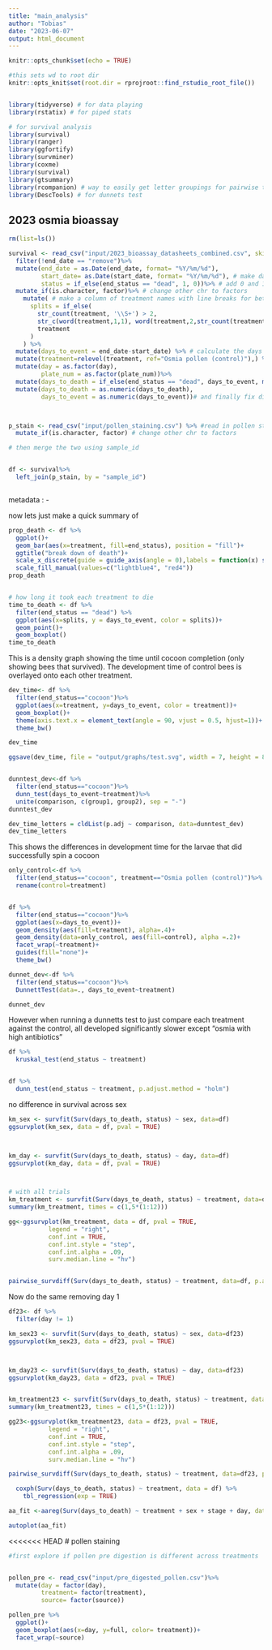 ```yaml
---
title: "main_analysis"
author: "Tobias"
date: "2023-06-07"
output: html_document
---
```


```r
knitr::opts_chunk$set(echo = TRUE)

#this sets wd to root dir
knitr::opts_knit$set(root.dir = rprojroot::find_rstudio_root_file())


library(tidyverse) # for data playing
library(rstatix) # for piped stats

# for survival analysis
library(survival)
library(ranger)
library(ggfortify)
library(survminer)
library(coxme)
library(survival)
library(gtsummary)
library(rcompanion) # way to easily get letter groupings for pairwise tests
library(DescTools) # for dunnets test

```

## 2023 osmia bioassay 


```r

rm(list=ls())

survival <- read_csv("input/2023_bioassay_datasheets_combined.csv", skip_empty_rows = TRUE)%>%
  filter(!end_date == "remove")%>%
  mutate(end_date = as.Date(end_date, format= "%Y/%m/%d"),
         start_date= as.Date(start_date, format= "%Y/%m/%d"), # make date a date
         status = if_else(end_status == "dead", 1, 0))%>% # add 0 and 1 status for survival analysis
  mutate_if(is.character, factor)%>% # change other chr to factors
    mutate( # make a column of treatment names with line breaks for better graph labels
      splits = if_else( 
        str_count(treatment, '\\S+') > 2,
        str_c(word(treatment,1,1), word(treatment,2,str_count(treatment,'\\S+')), sep = '\n'),
        treatment
      )
    ) %>%
  mutate(days_to_event = end_date-start_date) %>% # calculate the days in assay until cocoon or death
  mutate(treatment=relevel(treatment, ref="Osmia pollen (control)"),) %>% # make osmia control first level 
  mutate(day = as.factor(day),
         plate_num = as.factor(plate_num))%>%
  mutate(days_to_death = if_else(end_status == "dead", days_to_event, max(days_to_event))) %>% # i need to make a column where survivors live until the last check point, not just to cocoon
  mutate(days_to_death = as.numeric(days_to_death),
         days_to_event = as.numeric(days_to_event))# and finally fix difftime to num



p_stain <- read_csv("input/pollen_staining.csv") %>% #read in pollen staining data
  mutate_if(is.character, factor) # change other chr to factors

# then merge the two using sample_id


df <- survival%>%
  left_join(p_stain, by = "sample_id")



```
metadata :
  - 



now lets just make a quick summary of 
``` r

prop_death <- df %>%
  ggplot()+
  geom_bar(aes(x=treatment, fill=end_status), position = "fill")+
  ggtitle("break down of death")+
  scale_x_discrete(guide = guide_axis(angle = 0),labels = function(x) str_wrap(x, width = 7))+
  scale_fill_manual(values=c("lightblue4", "red4"))
prop_death


# how long it took each treatment to die
time_to_death <- df %>%
  filter(end_status == "dead") %>%
  ggplot(aes(x=splits, y = days_to_event, color = splits))+
  geom_point()+
  geom_boxplot()
time_to_death

```

This is a density graph showing the time until cocoon completion (only showing bees that survived). The development time of control bees is overlayed onto each other treatment.


```r


dev_time<- df %>%
  filter(end_status=="cocoon")%>%
  ggplot(aes(x=treatment, y=days_to_event, color = treatment))+
  geom_boxplot()+ 
  theme(axis.text.x = element_text(angle = 90, vjust = 0.5, hjust=1))+
  theme_bw()

dev_time

ggsave(dev_time, file = "output/graphs/test.svg", width = 7, height = 8)


dunntest_dev<-df %>%
  filter(end_status=="cocoon")%>%
  dunn_test(days_to_event~treatment)%>%
  unite(comparison, c(group1, group2), sep = "-")
dunntest_dev

dev_time_letters = cldList(p.adj ~ comparison, data=dunntest_dev)
dev_time_letters

```
This shows the differences in development time for the larvae that did successfully spin a cocoon


```r

only_control<-df %>%
  filter(end_status=="cocoon", treatment=="Osmia pollen (control)")%>%
  rename(control=treatment)


df %>%
  filter(end_status=="cocoon")%>%
  ggplot(aes(x=days_to_event))+
  geom_density(aes(fill=treatment), alpha=.4)+
  geom_density(data=only_control, aes(fill=control), alpha =.2)+
  facet_wrap(~treatment)+
  guides(fill="none")+
  theme_bw()

dunnet_dev<-df %>%
  filter(end_status=="cocoon")%>%
  DunnettTest(data=., days_to_event~treatment)

dunnet_dev


```
However when running a dunnetts test to just compare each treatment against the control, all developed significantly slower except "osmia with high antibiotics"


``` r

df %>%
  kruskal_test(end_status ~ treatment)


df %>%
  dunn_test(end_status ~ treatment, p.adjust.method = "holm")

```



no difference in survival across sex
```r
km_sex <- survfit(Surv(days_to_death, status) ~ sex, data=df)
ggsurvplot(km_sex, data = df, pval = TRUE)



km_day <- survfit(Surv(days_to_death, status) ~ day, data=df)
ggsurvplot(km_day, data = df, pval = TRUE)



# with all trials
km_treatment <- survfit(Surv(days_to_death, status) ~ treatment, data=df)
summary(km_treatment, times = c(1,5*(1:12)))

gg<-ggsurvplot(km_treatment, data = df, pval = TRUE,
           legend = "right",
           conf.int = TRUE,
           conf.int.style = "step",
           conf.int.alpha = .09,
           surv.median.line = "hv")


pairwise_survdiff(Surv(days_to_death, status) ~ treatment, data=df, p.adjust.method = "BH", rho = 0)


```


Now do the same removing day 1

```r
df23<- df %>%
  filter(day != 1)

km_sex23 <- survfit(Surv(days_to_death, status) ~ sex, data=df23)
ggsurvplot(km_sex23, data = df23, pval = TRUE)



km_day23 <- survfit(Surv(days_to_death, status) ~ day, data=df23)
ggsurvplot(km_day23, data = df23, pval = TRUE)


km_treatment23 <- survfit(Surv(days_to_death, status) ~ treatment, data=df23)
summary(km_treatment23, times = c(1,5*(1:12)))

gg23<-ggsurvplot(km_treatment23, data = df23, pval = TRUE,
           legend = "right",
           conf.int = TRUE,
           conf.int.style = "step",
           conf.int.alpha = .09,
           surv.median.line = "hv")

pairwise_survdiff(Surv(days_to_death, status) ~ treatment, data=df23, p.adjust.method = "BH", rho = 0)


```

```r


  coxph(Surv(days_to_death, status) ~ treatment, data = df) %>% 
    tbl_regression(exp = TRUE) 

```


```r
aa_fit <-aareg(Surv(days_to_death) ~ treatment + sex + stage + day, data = df)

autoplot(aa_fit)
```




<<<<<<< HEAD
# pollen staining
```r

#first explore if pollen pre digestion is different across treatments


pollen_pre <- read_csv("input/pre_digested_pollen.csv")%>%
  mutate(day = factor(day),
         treatment= factor(treatment),
         source= factor(source))

pollen_pre %>%
  ggplot()+
  geom_boxplot(aes(x=day, y=full, color= treatment))+
  facet_wrap(~source)





```




